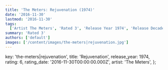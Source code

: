 ```yaml
---
title: 'The Meters: Rejuvenation (1974)'
date: '2016-11-30'
lastmod: '2016-11-30'
tags:
  ['Artist The Meters', 'Rated 3', 'Release Year 1974', 'Release Decade 1970']
summary: 'Rated 3'
authors: ['default']
images: ['/content/images/the-meters|rejuvenation.jpg']
---
```


  key: 'the-meters|rejuvenation',
  title: 'Rejuvenation',
  release_year: 1974,
  rating: 6,
  rating_date: '2016-11-30T00:00:00.000Z',
  artist: 'The Meters',
};

<MusicRating data={data} />
